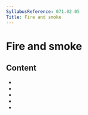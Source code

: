 ```yaml
---
SyllabusReference: 071.02.05
Title: Fire and smoke
---
```


# Fire and smoke

## Content

- <Link href="071.02.05.01" />
- <Link href="071.02.05.02" />
- <Link href="071.02.05.03" />
- <Link href="071.02.05.04" />
- <Link href="071.02.05.05" />
